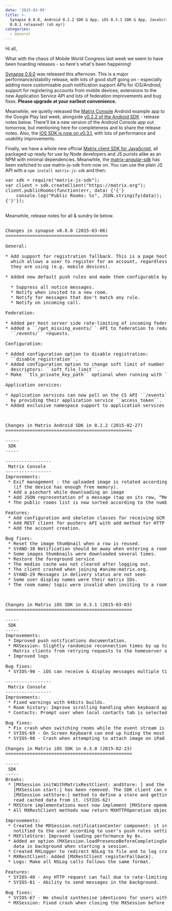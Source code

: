 ```yaml
---
date: '2015-03-09'
title: >-
  Synapse 0.8.0, Android 0.2.2 SDK & App, iOS 0.3.1 SDK & App, JavaScript SDK
  0.0.1 released! (oh my!)
categories:
  - General
---
```


Hi all,

What with the chaos of Mobile World Congress last week we seem to have been hoarding releases - so here's what's been happening!

<a href="https://github.com/matrix-org/synapse">Synapse 0.8.0</a> was released this afternoon.  This is a major performance/stability release, with lots of good stuff going on - especially adding more customisable push notification support APIs for iOS/Android; support for registering accounts from mobile devices; extensions to the new Application Service API and lots of federation improvements and bug fixes.  <b>Please upgrade at your earliest convenience.</b>

Meanwhile, we quietly released the <a href="https://play.google.com/store/apps/details?id=org.matrix.androidsdk.alpha">Matrix Console</a> Android example app to the Google Play last week, alongside <a href="https://github.com/matrix-org/matrix-android-sdk">v0.2.2 of the Android SDK</a> - release notes below.  There'll be a new version of the Android Console app out tomorrow, but mentioning here for completeness and to share the release notes.  Also, the <a href="https://github.com/matrix-org/matrix-ios-sdk">iOS SDK is now on v0.3.1</a>, with lots of performance and usability improvements.

Finally, we have a whole new official <a href="https://github.com/matrix-org/matrix-js-sdk">Matrix client SDK for JavaScript</a>, all packaged up ready for use by Node developers and JS purists alike as an NPM with minimal dependencies.  Meanwhile, the <a href="https://github.com/matrix-org/matrix-angular-sdk">matrix-angular-sdk</a> has been switched to use matrix-js-sdk from now on.  You can use the plain JS API with a <code>npm install matrix-js-sdk</code> and then:

<pre>
var sdk = require("matrix-js-sdk");
var client = sdk.createClient("https://matrix.org");
client.publicRooms(function(err, data) {'{'}
    console.log("Public Rooms: %s", JSON.stringify(data));
{'}'});

</pre>

<p>
Meanwhile, release notes for all &amp; sundry lie below.
</p>

<pre>

Changes in synapse v0.8.0 (2015-03-06)
======================================

General:

* Add support for registration fallback. This is a page hosted on the server
  which allows a user to register for an account, regardless of what client
  they are using (e.g. mobile devices).

* Added new default push rules and made them configurable by clients:

  * Suppress all notice messages.
  * Notify when invited to a new room.
  * Notify for messages that don't match any rule.
  * Notify on incoming call.

Federation:

* Added per host server side rate-limiting of incoming federation requests.
* Added a ``/get_missing_events/`` API to federation to reduce number of
  ``/events/`` requests.

Configuration:

* Added configuration option to disable registration:
  ``disable_registration``.
* Added configuration option to change soft limit of number of open file
  descriptors: ``soft_file_limit``.
* Make ``tls_private_key_path`` optional when running with ``no_tls``.

Application services:

* Application services can now poll on the CS API ``/events`` for their events,
  by providing their application service ``access_token``.
* Added exclusive namespace support to application services API.


</pre>

<pre>
Changes in Matrix Android SDK in 0.2.2 (2015-02-27)
===============================================

-----
 SDK
-----
  
-----------------
 Matrix Console
-----------------
Improvements:
 * Exif management : the uploaded image is rotated according to the exif metadata
   (if the device has enough free memory).
 * Add a piechart while downloading an image 
 * Add JSON representation of a message (tap on its row, “Message details”
 * The public rooms list is now sorted according to the number of members.

Features:
 * Add configuration and skeleton classes for receiving GCM messages
 * Add REST client for pushers API with add method for HTTP pushers.
 * Add the account creation.

Bug fixes:
 * Reset the image thumbnail when a row is reused.
 * SYAND-30 Notification should be away when entering a room.
 * Some images thumbnails were downloaded several times.
 * Restore the foreground service
 * The medias cache was not cleared after logging out.
 * The client crashed when joining #anime:matrix.org.
 * SYAND-29 Messages in delivery status are not seen
 * Some user display names were their matrix IDs.
 * The room name/ topic were invalid when inviting to a room.


</pre>

<pre>
Changes in Matrix iOS SDK in 0.3.1 (2015-03-03)
===============================================

-----
 SDK
-----
Improvements:
 * Improved push notifications documentation.
 * MXSession: Slightly randomise reconnection times by up to 3s to prevent all
   Matrix clients from retrying requests to the homeserver at the same time.
 * Improved logs
 
Bug fixes:
 * SYIOS-90 - iOS can receive & display messages multiple times when on bad connections
 
-----------------
 Matrix Console
-----------------
Improvements:
 * Fixed warnings with 64bits builds.
 * Room history: Improve scrolling handling when keyboard appears.
 * Contacts: Prompt user when local contacts tab is selected if constact sync is disabled.
 
Bug fixes:
 * Fix crash when switching rooms while the event stream is resuming.
 * SYIOS-69 - On Screen Keyboard can end up hiding the most recent messages in a room.
 * SYIOS-98 - Crash when attempting to attach image on iPad
 
Changes in Matrix iOS SDK in 0.3.0 (2015-02-23)
===============================================

-----
 SDK
-----
Breaks:
 * [MXSession initWithMatrixRestClient: andStore: ] and the onStoreDataReady argument in
   [MXSession start:] has been removed. The SDK client can now use the asynchronous
   [MXSession setStore:] method to define a store and getting notified when the SDK can
   read cached data from it. (SYIOS-62)
 * MXStore implementations must now implement [MXStore openWithCredentials].
 * All MXRestClient methods now return MXHTTPOperation objects.
 
Improvements:
 * Created the MXSession.notificationCenter component: it indicates when an event must be
   notified to the user according to user's push rules settings.
 * MXFileStore: Improved loading performance by 8x.
 * Added an option (MXSession.loadPresenceBeforeCompletingSessionStart) to refresh presence
   data in background when starting a session.
 * Created MXLogger to redirect NSLog to file and to log crashes or uncaught exception.
 * MXRestClient: Added [MXRestClient registerFallback].
 * Logs: Make all NSLog calls follows the same format.
 
Features:
 * SYIOS-40 - Any HTTP request can fail due to rate-limiting on the server, and need to be retried.
 * SYIOS-81 - Ability to send messages in the background.
 
Bug fixes:
 * SYIOS-67 - We should synthesise identicons for users with no avatar.
 * MXSession: Fixed crash when closing the MXSession before the end of initial Sync.
</pre>

